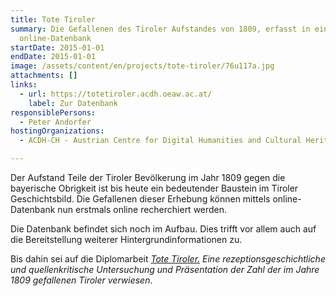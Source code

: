 ```yaml
---
title: Tote Tiroler
summary: Die Gefallenen des Tiroler Aufstandes von 1809, erfasst in einer
  online-Datenbank
startDate: 2015-01-01
endDate: 2015-01-01
image: /assets/content/en/projects/tote-tiroler/76u117a.jpg
attachments: []
links:
  - url: https://totetiroler.acdh.oeaw.ac.at/
    label: Zur Datenbank
responsiblePersons:
  - Peter Andorfer
hostingOrganizations:
  - ACDH-CH - Austrian Centre for Digital Humanities and Cultural Heritage

---
```

Der Aufstand Teile der Tiroler Bevölkerung im Jahr 1809 gegen die bayerische Obrigkeit ist bis heute ein bedeutender Baustein im Tiroler Geschichtsbild. Die Gefallenen dieser Erhebung können mittels online-Datenbank nun erstmals online recherchiert werden.

Die Datenbank befindet sich noch im Aufbau. Dies trifft vor allem auch auf die Bereitstellung weiterer Hintergrundinformationen zu.

Bis dahin sei auf die Diplomarbeit _[Tote Tiroler.](https://permalink.obvsg.at/AC07980062) Eine rezeptionsgeschichtliche und quellenkritische Untersuchung und Präsentation der Zahl der im Jahre 1809 gefallenen Tiroler verwiesen_.